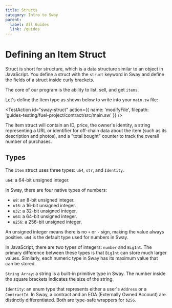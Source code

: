 ```yaml
---
title: Structs
category: Intro to Sway
parent:
  label: All Guides
  link: /guides
---
```


# Defining an Item Struct

Struct is short for structure, which is a data structure similar to an object in JavaScript. You define a struct with the `struct` keyword in Sway and define the fields of a struct inside curly brackets.

The core of our program is the ability to list, sell, and get `items`.

Let's define the Item type as shown below to write into your `main.sw` file:

<TestAction
id="sway-struct"
action={{
  name: 'modifyFile',
  filepath: 'guides-testing/fuel-project/contract/src/main.sw'
}}
/>

<CodeImport
  file="../../examples/intro-to-sway/contract/src/main.sw"
  comment="struct"
  commentType="//"
  lang="sway"
/>

The item struct will contain an ID, price, the owner's identity, a string representing a URL or identifier for off-chain data about the item (such as its description and photos), and a "total bought" counter to track the overall number of purchases.

## Types

The `Item` struct uses three types: `u64`, `str`, and `Identity`.

`u64`: a 64-bit unsigned integer.

In Sway, there are four native types of numbers:

- `u8`: an 8-bit unsigned integer.
- `u16`: a 16-bit unsigned integer.
- `u32`: a 32-bit unsigned integer.
- `u64`: a 64-bit unsigned integer.
- `u256`: a 256-bit unsigned integer.

An unsigned integer means there is no `+` or `-` sign, making the value always positive. `u64` is the default type used for numbers in Sway.

In JavaScript, there are two types of integers: `number` and `BigInt`. The primary difference between these types is that `BigInt` can store much larger values. Similarly, each numeric type in Sway has its maximum value that can be stored.

`String Array`: a string is a built-in primitive type in Sway. The number inside the square brackets indicates the size of the string.

`Identity`: an enum type that represents either a user's `Address` or a `ContractId`. In Sway, a contract and an EOA (Externally Owned Account) are distinctly differentiated. Both are type-safe wrappers for `b256`.
